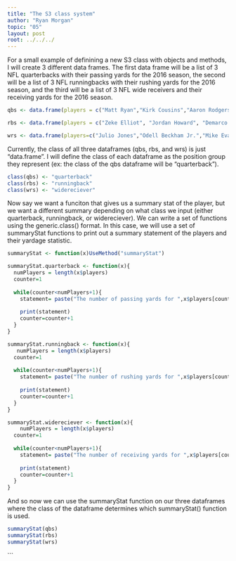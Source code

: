 ```yaml
---
title: "The S3 class system"
author: "Ryan Morgan"
topic: "05"
layout: post
root: ../../../
---
```



For a small example of definining a new S3 class with objects and methods, I will create 3 different data frames. The first data frame will be a list of 3 NFL quarterbacks with their passing yards for the 2016 season, the second will be a list of 3 NFL runningbacks with their rushing yards for the 2016 season, and the third will be a list of 3 NFL wide receivers and their receiving yards for the 2016 season.


```r

qbs <- data.frame(players = c("Matt Ryan","Kirk Cousins","Aaron Rodgers"), yards = c(4944,4917,4428))

rbs <- data.frame(players = c("Zeke Elliot", "Jordan Howard", "Demarco Murray"), yards =c(1631, 1313, 1287))

wrs <- data.frame(players=c("Julio Jones","Odell Beckham Jr.","Mike Evans"), yards = c(1409,1367,1321))
```

Currently, the class of all three dataframes (qbs, rbs, and wrs) is just "data.frame". I will define the class of each dataframe as the position group they represent (ex: the class of the qbs dataframe will be "quarterback").

```r
class(qbs) <- "quarterback"
class(rbs) <- "runningback"
class(wrs) <- "widereciever"
```

Now say we want a funciton that gives us a summary stat of the player, but we want a different summary depending on what class we input (either quarterback, runningback, or widereciever). We can write a set of functions using the generic.class() format. In this case, we will use a set of summaryStat functions to print out a summary statement of the players and their yardage statistic.


```r
summaryStat <- function(x)UseMethod("summaryStat")

summaryStat.quarterback <- function(x){
  numPlayers = length(x$players)
  counter=1
  
  while(counter<numPlayers+1){
    statement= paste("The number of passing yards for ",x$players[counter]," was: ",x$yards[counter], sep="")
    
    print(statement)
    counter=counter+1
  }
}

summaryStat.runningback <- function(x){
   numPlayers = length(x$players)
  counter=1
  
  while(counter<numPlayers+1){
    statement= paste("The number of rushing yards for ",x$players[counter]," was: ",x$yards[counter], sep="")
    
    print(statement)
    counter=counter+1
  }
}

summaryStat.widereciever <- function(x){
    numPlayers = length(x$players)
  counter=1
  
  while(counter<numPlayers+1){
    statement= paste("The number of receiving yards for ",x$players[counter]," was: ",x$yards[counter], sep="")
    
    print(statement)
    counter=counter+1
  }
}
```


And so now we can use the summaryStat function on our three dataframes where the class of the dataframe determines which summaryStat() function is used.
```r
summaryStat(qbs)
summaryStat(rbs)
summaryStat(wrs)
```
```

